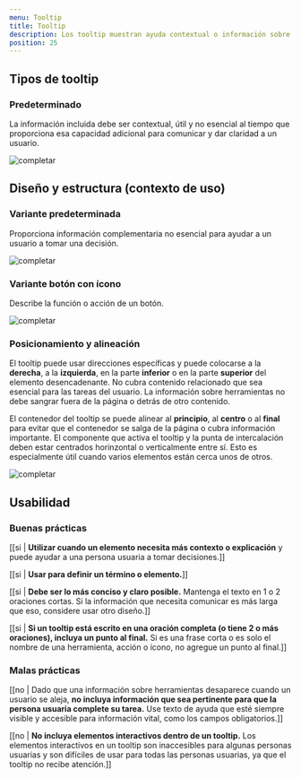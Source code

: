 ```yaml
---
menu: Tooltip
title: Tooltip
description: Los tooltip muestran ayuda contextual o información sobre componentes específicos cuando un usuario se desplaza o se enfoca en ellos.
position: 25
---
```


## Tipos de tooltip

### Predeterminado

La información incluida debe ser contextual, útil y no esencial al tiempo que proporciona esa capacidad adicional para comunicar y dar claridad a un usuario.

<div className="d-flex flex-row justify-content-center pt-4">

  ![completar](/componentes/tooltip/tooltip.png)

</div>

## Diseño y estructura (contexto de uso)

### Variante predeterminada

Proporciona información complementaria no esencial para ayudar a un usuario a tomar una decisión.

![completar](/componentes/tooltip/variante-pre.png)

### Variante botón con ícono

Describe la función o acción de un botón.

![completar](/componentes/tooltip/variante-buttom.png)

### Posicionamiento y alineación

El tooltip puede usar direcciones específicas y puede colocarse a la **derecha**, a la **izquierda**, en la parte **inferior** o en la parte **superior** del elemento desencadenante. No cubra contenido relacionado que sea esencial para las tareas del usuario. La información sobre herramientas no debe sangrar fuera de la página o detrás de otro contenido.

El contenedor del tooltip se puede alinear al **principio**, al **centro** o al **final** para evitar que el contenedor se salga de la página o cubra información importante. El componente que activa el tooltip y la punta de intercalación deben estar centrados horinzontal o verticalmente entre sí. Esto es especialmente útil cuando varios elementos están cerca unos de otros.

![completar](/componentes/tooltip/variantes.png)

## Usabilidad

### Buenas prácticas

[[si | **Utilizar cuando un elemento necesita más contexto o explicación** y puede ayudar a una persona usuaria a tomar decisiones.]]

[[si | **Usar para definir un término o elemento.**]]

[[si | **Debe ser lo más conciso y claro posible.** Mantenga el texto en 1 o 2 oraciones cortas. Si la información que necesita comunicar es más larga que eso, considere usar otro diseño.]]

[[si | **Si un tooltip está escrito en una oración completa (o tiene 2 o más oraciones), incluya un punto al final.** Si es una frase corta o es solo el nombre de una herramienta, acción o ícono, no agregue un punto al final.]]

### Malas prácticas

[[no | Dado que una información sobre herramientas desaparece cuando un usuario se aleja, **no incluya información que sea pertinente para que la persona usuaria complete su tarea.** Use texto de ayuda que esté siempre visible y accesible para información vital, como los campos obligatorios.]]

[[no | **No incluya elementos interactivos dentro de un tooltip.** Los elementos interactivos en un tooltip son inaccesibles para algunas personas usuarias y son difíciles de usar para todas las personas usuarias, ya que el tooltip no recibe atención.]]
